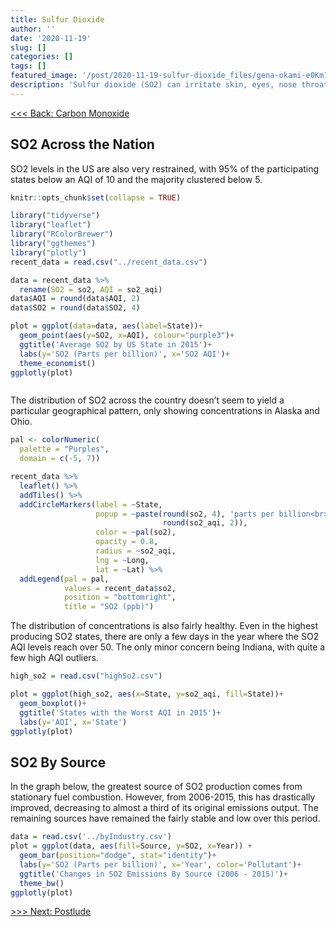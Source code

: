 ```yaml
---
title: Sulfur Dioxide
author: ''
date: '2020-11-19'
slug: []
categories: []
tags: []
featured_image: '/post/2020-11-19-sulfur-dioxide_files/gena-okami-e0Km1pqqj-Y-unsplash.jpg'
description: 'Sulfur dioxide (SO2) can irritate skin, eyes, nose throat and lungs. In more severe cases, irritation of the respiratory system can occur, causing breathing difficulties.'
---
```

[<<< Back: Carbon Monoxide](/post/2020-11-19-carbon-monoxide_files)  

## SO2 Across the Nation

SO2 levels in the US are also very restrained, with 95% of the participating 
states below an AQI of 10 and the majority clustered below 5.

```r
knitr::opts_chunk$set(collapse = TRUE)
```

```r
library("tidyverse")
library("leaflet")
library("RColorBrewer")
library("ggthemes")
library("plotly")
recent_data = read.csv("../recent_data.csv")
```

```r
data = recent_data %>%
  rename(SO2 = so2, AQI = so2_aqi)
data$AQI = round(data$AQI, 2)
data$SO2 = round(data$SO2, 4)

plot = ggplot(data=data, aes(label=State))+
  geom_point(aes(y=SO2, x=AQI), colour="purple3")+
  ggtitle('Average SO2 by US State in 2015')+ 
  labs(y='SO2 (Parts per billion)', x='SO2 AQI')+
  theme_economist()
ggplotly(plot)



```

The distribution of SO2 across the country doesn't seem to yield a particular
geographical pattern, only showing concentrations in Alaska and Ohio.

```r

pal <- colorNumeric(
  palette = "Purples",
  domain = c(-5, 7))

recent_data %>%
  leaflet() %>%
  addTiles() %>%
  addCircleMarkers(label = ~State,
                   popup = ~paste(round(so2, 4), 'parts per billion<br>AQI: ', 
                                  round(so2_aqi, 2)),
                   color = ~pal(so2),
                   opacity = 0.8,
                   radius = ~so2_aqi,
                   lng = ~Long,
                   lat = ~Lat) %>%
  addLegend(pal = pal, 
            values = recent_data$so2, 
            position = "bottomright", 
            title = "SO2 (ppb)")

```

The distribution of concentrations is also fairly healthy. Even in the highest
producing SO2 states, there are only a few days in the year where the SO2 AQI
levels reach over 50. The only minor concern being Indiana, with quite a few
high AQI outliers.

```r
high_so2 = read.csv("highSo2.csv")

plot = ggplot(high_so2, aes(x=State, y=so2_aqi, fill=State))+ 
  geom_boxplot()+
  ggtitle('States with the Worst AQI in 2015')+ 
  labs(y='AQI', x='State')
ggplotly(plot)
```


## SO2 By Source
In the graph below, the greatest source of SO2 production comes from stationary
fuel combustion. However, from 2006-2015, this has drastically
improved, decreasing to almost a third of its original emissions output. The
remaining sources have remained the fairly stable and low over this period.
```r

data = read.csv('../byIndustry.csv')
plot = ggplot(data, aes(fill=Source, y=SO2, x=Year)) + 
  geom_bar(position="dodge", stat="identity")+
  labs(y='SO2 (Parts per billion)', x='Year', color='Pollutant')+
  ggtitle('Changes in SO2 Emissions By Source (2006 - 2015)')+ 
  theme_bw()
ggplotly(plot)
```

[>>> Next: Postlude](/post/2020-11-22-postlude_files)  